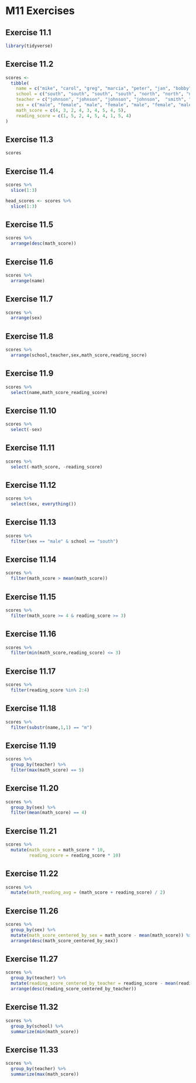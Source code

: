 # M11 Exercises

## Exercise 11.1

```r
library(tidyverse)
```

## Exercise 11.2

```r
scores <- 
  tibble(
    name = c("mike", "carol", "greg", "marcia", "peter", "jan", "bobby", "cindy", "alice"),
    school = c("south", "south", "south", "south", "north", "north", "north", "south", "south"),
    teacher = c("johnson", "johnson", "johnson", "johnson",  "smith", "smith", "smith", "perry", "perry"),
    sex = c("male", "female", "male", "female", "male", "female", "male", "female", "female"),
    math_score = c(4, 3, 2, 4, 3, 4, 5, 4, 5),
    reading_score = c(1, 5, 2, 4, 5, 4, 1, 5, 4)
)
```

## Exercise 11.3

```r
scores
```

## Exercise 11.4

```r
scores %>% 
  slice(1:3)

head_scores <- scores %>%
  slice(1:3)
```

## Exercise 11.5

```r
scores %>% 
  arrange(desc(math_score))
```

## Exercise 11.6

```r
scores %>% 
  arrange(name)
```

## Exercise 11.7

```r
scores %>% 
  arrange(sex)
```

## Exercise 11.8

```r
scores %>% 
  arrange(school,teacher,sex,math_score,reading_socre)
```

## Exercise 11.9

```r
scores %>% 
  select(name,math_score_reading_score)
```

## Exercise 11.10

```r
scores %>% 
  select(-sex)
```

## Exercise 11.11

```r
scores %>% 
  select(-math_score, -reading_score)
```

## Exercise 11.12

```r
scores %>% 
  select(sex, everything())
```

## Exercise 11.13

```r
scores %>% 
  filter(sex == "male" & school == "south")
```

## Exercise 11.14

```r
scores %>% 
  filter(math_score > mean(math_score))
```

## Exercise 11.15

```r
scores %>% 
  filter(math_score >= 4 & reading_score >= 3)
```

## Exercise 11.16

```r
scores %>% 
  filter(min(math_score,reading_score) <= 3)
```

## Exercise 11.17

```r
scores %>% 
  filter(reading_score %in% 2:4)
```

## Exercise 11.18

```r
scores %>% 
  filter(substr(name,1,1) == "m")
```

## Exercise 11.19

```r
scores %>% 
  group_by(teacher) %>% 
  filter(max(math_score) == 5)
```

## Exercise 11.20

```r
scores %>% 
  group_by(sex) %>% 
  filter(mean(math_score) == 4)
```

## Exercise 11.21

```r
scores %>% 
  mutate(math_score = math_score * 10,
         reading_score = reading_score * 10)
```

## Exercise 11.22

```r
scores %>% 
  mutate(math_reading_avg = (math_score + reading_score) / 2)
```

## Exercise 11.26

```r
scores %>% 
  group_by(sex) %>% 
  mutate(math_score_centered_by_sex = math_score - mean(math_score)) %>% 
  arrange(desc(math_score_centered_by_sex))
```

## Exercise 11.27

```r
scores %>% 
  group_by(teacher) %>% 
  mutate(reading_score_centered_by_teacher = reading_score - mean(reading_score)) %>% 
  arrange(desc(reading_score_centered_by_teacher))
```

## Exercise 11.32

```r
scores %>% 
  group_by(school) %>% 
  summarize(min(math_score))
```

## Exercise 11.33

```r
scores %>% 
  group_by(teacher) %>% 
  summarize(max(math_score))
```